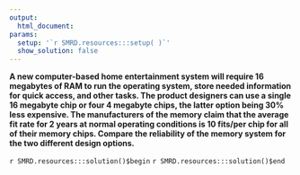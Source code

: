 ```yaml
---
output:
  html_document:
params:
  setup: '`r SMRD.resources:::setup( )`'
  show_solution: false
---
```


__A new computer-based home entertainment system will require 16 megabytes of RAM to run the operating system, store needed information for quick access, and other tasks.  The product designers can use a single 16 megabyte chip or four 4 megabyte chips, the latter option being $30\%$ less expensive. The manufacturers of the memory claim that the average fit rate for 2 years at normal operating conditions is 10 fits/per chip for all of their memory chips. Compare the reliability of the memory system for the two different design options.__

`r SMRD.resources:::solution()$begin`
`r SMRD.resources:::solution()$end`
